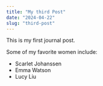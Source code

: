 ```yaml
---
title: "My third Post"
date: "2024-04-22"
slug: "third-post"
---
```


This is my first journal post. 

Some of my favorite women include:
- Scarlet Johanssen
- Emma Watson
- Lucy Liu